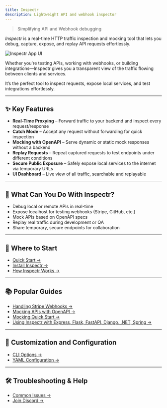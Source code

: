 ```yaml
---
title: Inspectr
description: Lightweight API and webhook inspector
---
```


> Simplifying API and Webhook debugging

*Inspectr* is a real-time HTTP traffic inspection and mocking tool that lets you debug, capture, expose, and replay API requests effortlessly.

![Inspectr App UI](https://raw.githubusercontent.com/inspectr-hq/inspectr/main/assets/inspectr-app.png)

Whether you're testing APIs, working with webhooks, or building integrations—Inspectr gives you a transparent view of the traffic flowing between clients and services.

It’s the perfect tool to inspect requests, expose local services, and test integrations effortlessly.

---

## ✨ Key Features

* **Real-Time Proxying** – Forward traffic to your backend and inspect every request/response
* **Catch Mode** – Accept any request without forwarding for quick inspection
* **Mocking with OpenAPI** – Serve dynamic or static mock responses without a backend
* **Replay Requests** – Repeat captured requests to test endpoints under different conditions
* **Secure Public Exposure** – Safely expose local services to the internet via temporary URLs
* **UI Dashboard** – Live view of all traffic, searchable and replayable

---

## 🚀 What Can You Do With Inspectr?

* Debug local or remote APIs in real-time
* Expose localhost for testing webhooks (Stripe, GitHub, etc.)
* Mock APIs based on OpenAPI specs
* Replay real traffic during development or QA
* Share temporary, secure endpoints for collaboration

---

## 🧭 Where to Start

* [Quick Start →](/docs/getting-started/quick-start)
* [Install Inspectr →](/docs/getting-started/installation)
* [How Inspectr Works →](/docs/concepts/how-it-works)

---

## 📚 Popular Guides

* [Handling Stripe Webhooks →](/docs/guides/handling-stripe-webhooks)
* [Mocking APIs with OpenAPI →](/docs/guides/mocking)
* [Mocking Quick Start →](/docs/getting-started/mocking-quick-start)
* [Using Inspectr with Express, Flask, FastAPI, Django, .NET, Spring →](/docs/examples/using-with-express/)

[//]: # (* [Exposing Services Securely →]&#40;/docs/exposing/securing-exposure&#41;)
---

## 🔧 Customization and Configuration

* [CLI Options →](/docs/configuration/cli-options)
* [YAML Configuration →](/docs/configuration/yaml-config)

[//]: # (* [Advanced Options →]&#40;/docs/configuration/advanced-options&#41;)

---

## 🛠️ Troubleshooting & Help

* [Common Issues →](/docs/reference/troubleshooting/)
* [Join Discord →](https://discord.gg/58rbCxdr8Z)
